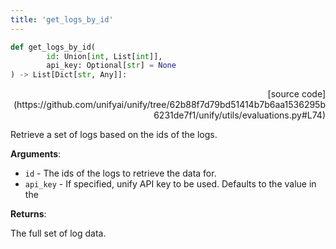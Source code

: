 ```yaml
---
title: 'get_logs_by_id'
---
```


```python
def get_logs_by_id(
        id: Union[int, List[int]],
        api_key: Optional[str] = None
) -> List[Dict[str, Any]]:
```

<p align="right">[source code](https://github.com/unifyai/unify/tree/62b88f7d79bd51414b7b6aa1536295b6231de7f1/unify/utils/evaluations.py#L74)</p>

Retrieve a set of logs based on the ids of the logs.

**Arguments**:

- `id` - The ids of the logs to retrieve the data for.
- `api_key` - If specified, unify API key to be used. Defaults to the value in the



**Returns**:

The full set of log data.
